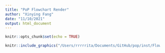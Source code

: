 ```yaml
---
title: "PoP Flowchart Render"
author: "Xinying Fang"
date: "11/10/2021"
output: html_document
---
```


```r
knitr::opts_chunk$set(echo = TRUE)
```

```r
knitr::include_graphics("/Users/rrrrrita/Documents/GitHub/pop/inst/Flowchart/pop_Flowchart.png")
```

